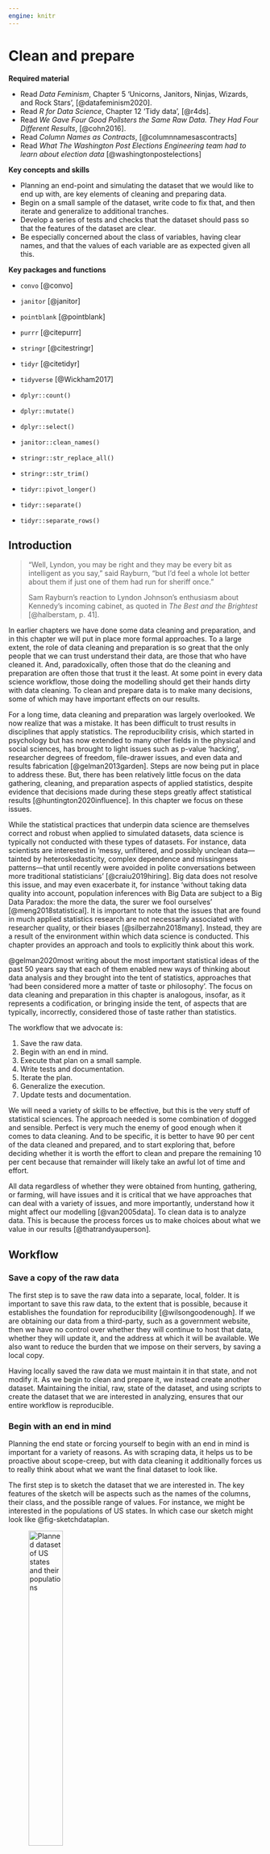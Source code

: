 ```yaml
---
engine: knitr
---
```


# Clean and prepare {#sec-clean-and-prepare}

**Required material**

- Read *Data Feminism*, Chapter 5 'Unicorns, Janitors, Ninjas, Wizards, and Rock Stars', [@datafeminism2020].
- Read *R for Data Science*, Chapter 12 'Tidy data', [@r4ds].
- Read *We Gave Four Good Pollsters the Same Raw Data. They Had Four Different Results*, [@cohn2016].
- Read *Column Names as Contracts*, [@columnnamesascontracts]
- Read *What The Washington Post Elections Engineering team had to learn about election data* [@washingtonpostelections]

**Key concepts and skills**

- Planning an end-point and simulating the dataset that we would like to end up with, are key elements of cleaning and preparing data.
- Begin on a small sample of the dataset, write code to fix that, and then iterate and generalize to additional tranches.
- Develop a series of tests and checks that the dataset should pass so that the features of the dataset are clear.
- Be especially concerned about the class of variables, having clear names, and that the values of each variable are as expected given all this.


**Key packages and functions**

- `convo` [@convo]
- `janitor` [@janitor]
- `pointblank` [@pointblank]
- `purrr` [@citepurrr]
- `stringr` [@citestringr]
- `tidyr` [@citetidyr]
- `tidyverse` [@Wickham2017]

- `dplyr::count()`
- `dplyr::mutate()`
- `dplyr::select()`
- `janitor::clean_names()`
- `stringr::str_replace_all()`
- `stringr::str_trim()`
- `tidyr::pivot_longer()`
- `tidyr::separate()`
- `tidyr::separate_rows()`

## Introduction

> "Well, Lyndon, you may be right and they may be every bit as intelligent as you say," said Rayburn, "but I'd feel a whole lot better about them if just one of them had run for sheriff once."
> 
> Sam Rayburn's reaction to Lyndon Johnson's enthusiasm about Kennedy's incoming cabinet, as quoted in *The Best and the Brightest* [@halberstam, p. 41].

In earlier chapters we have done some data cleaning and preparation, and in this chapter we will put in place more formal approaches. To a large extent, the role of data cleaning and preparation is so great that the only people that we can trust understand their data, are those that who have cleaned it. And, paradoxically, often those that do the cleaning and preparation are often those that trust it the least. At some point in every data science workflow, those doing the modelling should get their hands dirty with data cleaning. To clean and prepare data is to make many decisions, some of which may have important effects on our results.

For a long time, data cleaning and preparation was largely overlooked. We now realize that was a mistake. It has been difficult to trust results in disciplines that apply statistics. The reproducibility crisis, which started in psychology but has now extended to many other fields in the physical and social sciences, has brought to light issues such as p-value 'hacking', researcher degrees of freedom, file-drawer issues, and even data and results fabrication [@gelman2013garden]. Steps are now being put in place to address these. But, there has been relatively little focus on the data gathering, cleaning, and preparation aspects of applied statistics, despite evidence that decisions made during these steps greatly affect statistical results [@huntington2020influence]. In this chapter we focus on these issues.

While the statistical practices that underpin data science are themselves correct and robust when applied to simulated datasets, data science is typically not conducted with these types of datasets. For instance, data scientists are interested in 'messy, unfiltered, and possibly unclean data---tainted by heteroskedasticity, complex dependence and missingness patterns---that until recently were avoided in polite conversations between more traditional statisticians' [@craiu2019hiring]. Big data does not resolve this issue, and may even exacerbate it, for instance 'without taking data quality into account, population inferences with Big Data are subject to a Big Data Paradox: the more the data, the surer we fool ourselves' [@meng2018statistical]. It is important to note that the issues that are found in much applied statistics research are not necessarily associated with researcher quality, or their biases [@silberzahn2018many]. Instead, they are a result of the environment within which data science is conducted. This chapter provides an approach and tools to explicitly think about this work.

@gelman2020most writing about the most important statistical ideas of the past 50 years say that each of them enabled new ways of thinking about data analysis and they brought into the tent of statistics, approaches that 'had been considered more a matter of taste or philosophy'. The focus on data cleaning and preparation in this chapter is analogous, insofar, as it represents a codification, or bringing inside the tent, of aspects that are typically, incorrectly, considered those of taste rather than statistics.

The workflow that we advocate is:

1. Save the raw data.
2. Begin with an end in mind.
3. Execute that plan on a small sample.
4. Write tests and documentation. 
5. Iterate the plan.
6. Generalize the execution.
7. Update tests and documentation.

We will need a variety of skills to be effective, but this is the very stuff of statistical sciences. The approach needed is some combination of dogged and sensible. Perfect is very much the enemy of good enough when it comes to data cleaning. And to be specific, it is better to have 90 per cent of the data cleaned and prepared, and to start exploring that, before deciding whether it is worth the effort to clean and prepare the remaining 10 per cent because that remainder will likely take an awful lot of time and effort.

All data regardless of whether they were obtained from hunting, gathering, or farming, will have issues and it is critical that we have approaches that can deal with a variety of issues, and more importantly, understand how it might affect our modelling [@van2005data]. To clean data is to analyze data. This is because the process forces us to make choices about what we value in our results [@thatrandyauperson].





## Workflow

### Save a copy of the raw data

The first step is to save the raw data into a separate, local, folder. It is important to save this raw data, to the extent that is possible, because it establishes the foundation for reproducibility [@wilsongoodenough]. If we are obtaining our data from a third-party, such as a government website, then we have no control over whether they will continue to host that data, whether they will update it, and the address at which it will be available. We also want to reduce the burden that we impose on their servers, by saving a local copy.

Having locally saved the raw data we must maintain it in that state, and not modify it. As we begin to clean and prepare it, we instead create another dataset. Maintaining the initial, raw, state of the dataset, and using scripts to create the dataset that we are interested in analyzing, ensures that our entire workflow is reproducible. 


### Begin with an end in mind

Planning the end state or forcing yourself to begin with an end in mind is important for a variety of reasons. As with scraping data, it helps us to be proactive about scope-creep, but with data cleaning it additionally forces us to really think about what we want the final dataset to look like. 

The first step is to sketch the dataset that we are interested in. The key features of the sketch will be aspects such as the names of the columns, their class, and the possible range of values. For instance, we might be interested in the populations of US states. In which case our sketch might look like @fig-sketchdataplan.

![Planned dataset of US states and their populations](figures/state_population_sketch.png){#fig-sketchdataplan width=40% fig-align="center"}

In this case, the sketch forces us to decide whether we want full names or abbreviations for the state names, and that the population has been measured in millions. The process of sketching this end-point has forced us to make decisions early on, and be clear about our desired end state.

We then implement that using code to simulate data. Again, this process forces us to think about what reasonable values look like in our dataset because we are literally forced to decide which functions to use. Thinking carefully about the membership of each column here, for instance if the column is meant to be 'gender' then values such as 'male', 'female', 'other', and 'unknown' may be expected, but a number such as '1,000' would likely be unexpected. It also forces us to be explicit about variable names because we have to assign the outputs of those functions to a variable. For instance, we could simulate some data for the population data. 

```r
#| message: false
#| warning: false

library(tidyverse)

set.seed(853)

simulated_tfr <- 
  tibble(
    state = state.name,
    population = runif(n = 50, min = 0, max = 50) |> round(digits = 2)
  )

simulated_tfr
```

Our purpose, during data cleaning and preparation, is to then bring our raw data close to that plan. Ideally, we would plan so that the desired end-state of our dataset is 'tidy data', which was introduced in Chapter \@ref(r-essentials). 


<!-- 1. Each variable is a column. -->
<!-- 2. Each observation is a row. -->
<!-- 3. Each observational unit is a table. -->

<!-- The following is a reminder of data in a tidy format. -->

<!-- ```{r} -->
<!-- tibble( -->
<!--   name = c("Alfred", "Ben", "Chris", "Daniela", "Emma"), -->
<!--   age_group = c("0-9", "10-19", "0-9", "0-9", "10-19"), -->
<!--   response_time = c(0, 9, 3, 3, 8), -->
<!--   ) -->



### Start small

Having thoroughly planned we can turn to the raw data that we are dealing with. Usually, regardless of what the raw data look like, we want to manipulate them into a rectangular dataset as quickly as possible. This allows us to use our family `dplyr` verbs and `tidyverse` approaches. For instance, let us assume that we are starting with some `.txt` file.

The first step is to look for regularities in the dataset. We are wanting to end up with tabular data, which means that we need some type of delimiter to distinguish different columns. Ideally this might be features such as a comma, a semicolon, a tab, a double space, or a line break. 

```r
#| eval: false

Alabama, 5
Alaska, 0.7
Arizona, 7
Arkansas, 3
California, 40
```

In worse cases there may be some regular feature of the dataset that we can take advantage of. For instance, sometimes various text is repeated.

```r
#| eval: false

State is Alabama and population is 5 million.
State is Alaska and population is 0.7 million.
State is Arizona and population is 7 million.
State is Arkansas and population is 3 million.
State is California and population is 40 million.
```

In this case, although we do not have a traditional delimiter we can use the regularity of 'State is ' and ' and population is ' to get what we need. A more difficult case is when we do not have line breaks.

```r
#| eval: false

Alabama 5 Alaska 0.7 Arizona 7 Arkansas 3 California 40
```

One way to approach this is to take advantage of the different classes and values that we are looking for. For instance, in this case, we know that we are after US states, so there are only 50 possible options, and we could use the existence of these as a delimiter. We could also use the fact that population is a number here, and so split based on a space followed by a number.

We will now go through the process of converting this last example into tidy data using `tidyr` [@citetidyr].

```r
raw_data <-
  c('Alabama 5 Alaska 0.7 Arizona 7 Arkansas 3 California 40')

data_as_tibble <-
  tibble(raw = raw_data)

tidy_data <-
  data_as_tibble |>
  separate(col = raw,
           into = letters[1:5],
           sep = "(?<=[[:digit:]]) ") |>
  pivot_longer(cols = letters[1:5],
               names_to = "drop_me",
               values_to = "separate_me") |>
  separate(col = separate_me,
           into = c('state', 'population'),
           sep = " (?=[[:digit:]])") |>
  select(-drop_me)

tidy_data
```


### Write tests and documentation

<!-- We are attempting to triangulate the situation. -->

Having established a rectangular dataset, albeit a messy one, we should begin to look at the classes that we have. We do not necessarily want to fix the classes at this point, because that can result in us losing data. But we look at the class to see what it is, and then compare it to our simulated dataset to see where it needs to get to. We note the columns where it is different.

Before changing the class and before going onto more bespoke issues, we should deal with some of the common issues in each class. Some common issues are:

- Commas and other punctuation, such as denomination signs in columns that should be numeric.
- Inconsistent formatting of dates, such as 'December' and 'Dec' and '12'.
- Unexpected characters, especially in unicode, which may not display consistently.

Typically, we want to fix anything immediately obvious. For instance, remove commas that have been used to group digits in currencies. However, the situation will typically quickly become dire. What we need to do is to look at the membership of each group, and then triage what we will fix. We should probably make the decision of how to triage based on what is likely to have the largest impact. That usually means starting with the counts, sorting in descending order, and then dealing with each as they come.

When the tests of membership are passed, then finally we can change the class, and run all the tests again. We are adapting this idea from the software development approach of unit testing. Tests are crucial because the enable us to understand whether software (or in this case data) is fit for purpose [@buildingsoftwaretogether].

Let us run through an example with a collection of strings, some of which are slightly wrong. This type of output is typical of OCR, which often gets most of the way there, but not quite.

```r
messy_string <-
  c('Patricia, Ptricia, PatricIa, Patncia, PatricIa, Patricia, Patricia, Patric1a, Patricia , 8atricia')

messy_string
```

As before, we first want to get this into a rectangular dataset.

```r
messy_data <- 
  tibble(names = messy_string) |> 
  separate_rows(names, sep = ", ") 

messy_data
```

We now need decide which of these errors we are going to fix. To help us decide which are most important, we will create a count.

```r
messy_data |> 
  count(names, sort = TRUE)
```

The most common element is the correct one, which is great. The next one - 'PatricIa' - looks like the 'i' has been incorrectly capitalized, and the one after that - '8atricia' - is distinguished by an '8' instead of a 'P'. Let us quickly fix these issues and then redo the count.

```r
messy_data <- 
  messy_data |> 
  mutate(names = str_replace_all(names, 'PatricIa', 'Patricia'),
         names = str_replace_all(names, '8atricia', 'Patricia')
         )

messy_data |> 
  count(names, sort = TRUE)
```

Already this is much better and 60 per cent of the values are correct, compared with earlier where it was 30 per cent. There are two more obvious errors - 'Ptricia' and 'Patncia' - with the first missing an 'a' and the second having an 'n' where the 'ri' should be. Again, we can quickly update and fix those.

```r
messy_data <- 
  messy_data |> 
  mutate(names = str_replace_all(names, 'Ptricia', 'Patricia'),
         names = str_replace_all(names, 'Patncia', 'Patricia')
         )

messy_data |> 
  count(names, sort = TRUE)
```

We have achieved an 80 per cent fix with not too much effort. The two remaining issues are more subtle. The first - 'Patric1a' - has occurred because the 'i' has been incorrectly coded as an '1'. In some fonts this will show up, but in others it will be more difficult to see. This is a common issue, especially with OCR, and something to be aware of. The second - 'Patricia ' - is similarly subtle and is occurring because there is a trailing space. Again, trailing and leading spaces are a common issue and we can address them with `str_trim()`. After we fix these two remaining issues then we will have all entries corrected.

```r
cleaned_data <- 
  messy_data |> 
  mutate(names = str_replace_all(names, 'Patric1a', 'Patricia'),
         names = str_trim(names, side = c("right"))
         )

cleaned_data |> 
  count(names, sort = TRUE)
```

We have been doing the tests in our head in this example. We know that we are hoping for 'Patricia'. But we can start to document this test as well. One way is to look to see if values other than 'Patricia' exist in the dataset.

```r
check_me <- 
  cleaned_data |> 
  filter(names != "Patricia")

if (nrow(check_me) > 0) {
  print("Still have values that are not Patricia!")
}
```

We can make things a little more imposing by stopping our code execution if the condition is not met with `stopifnot()`. To use that we define a condition that we would like met. We could implement this type of check throughout our code. For instance, if we expected there to be a certain number of rows in the dataset, or for a certain column to have various properties, such as being an integer, or a factor.

```r
stopifnot(nrow(check_me) == 0)
```

We can use `stopifnot()` to ensure that our script is working as expected as it goes through. Another way that is especially used

Another way to write tests for our dataset is to use `testthat` [@testthat]. Although developed for testing packages, we can use the same functionality to test our datasets. For instance, we can use `expect_length()` to check the length of a dataset and could use `expect_equal()` to check the content.

```r
#| message: false
#| warning: false

library(testthat)

expect_length(check_me, 1)
expect_equal(class(cleaned_data$names), "character")
expect_equal(unique(cleaned_data$names), "Patricia")
```

If the tests pass then nothing happens, and if the tests fail then the script will stop.

### Iterate, generalize and update

We could now iterate the plan. In this most recent case, we started with 10 entries. There is no reason that we could not increase this to 100 or even 1,000. We may need to generalize the cleaning procedures and tests. But eventually we would start to being the dataset into some sort of order.

## Case study: Kenya census

### Gather and clean data

To make this all more clear, let us gather, clean, and prepare some data from the 2019 Kenyan census. The distribution of population by age, sex, and administrative unit from the 2019 Kenyan census can be downloaded [here](https://www.knbs.or.ke/?wpdmpro=2019-kenya-population-and-housing-census-volume-iii-distribution-of-population-by-age-sex-and-administrative-units). While this format as a PDF makes it easy to look up a particular result, it is not overly useful if we want to model the data. In order to be able to do that, we need to convert a PDF of Kenyan census results of counts, by age and sex, by county and sub-county, into a tidy dataset that can be analyzed. We will use `janitor` [@janitor], `pdftools` [@pdftools], `tidyverse` [@tidyverse], and `stringi` [@stringi]. 

```r
#| message: false
#| warning: false

library(janitor)
library(pdftools)
library(purrr)
library(tidyverse)
library(stringi)
```

And we can then download^[If the Kenyan government link breaks then replace their URL with: https://www.tellingstorieswithdata.com/inputs/pdfs/2019_Kenya_census.pdf.] and read in the PDF of the 2019 Kenyan census. When we have a PDF and want to read the content into R, then `pdf_text()` from `pdftools` [@pdftools] is useful. It works well for many recently produced PDFs because the content is text which it can extract. But if the PDF is an image, then `pdf_text()` will not work. Instead, the PDF will first need to go through OCR, which was covered in Chapter \@ref(gather-data).

```r
#| eval: false
#| include: true

download.file(
  "https://www.knbs.or.ke/download/2019-kenya-population-and-housing-census-volume-iii-distribution-of-population-by-age-sex-and-administrative-units/?wpdmdl=5729&refresh=620561f1ce3ad1644519921", 
  "2019_Kenya_census.pdf",
  mode="wb")

all_content <- pdf_text("2019_Kenya_census.pdf")
```

```r
#| eval: true
#| include: false

# INTERNAL

all_content <- pdf_text("inputs/pdfs/2019_Kenya_census.pdf")
```

We can see an example page of the PDF of the 2019 Kenyan census (@fig-examplekenyancensuspage).

![Example page from the 2019 Kenyan census](figures/2020-04-10-screenshot-of-census.png){#fig-examplekenyancensuspage width=90% fig-align="center"}


The first challenge is to get the dataset into a format that we can more easily manipulate. We will consider each page of the PDF and extract the relevant parts. To do this, we first write a function, and then apply it to each page. 

```r
# The function is going to take an input of a page
get_data <- function(i){
  # i = 467
  # Just look at the page of interest
  # Based on Bob Rudis: https://stackoverflow.com/a/47793617
  just_page_i <- stri_split_lines(all_content[[i]])[[1]] 
  
  just_page_i <- just_page_i[just_page_i != ""]
  
  # Grab the name of the location
  area <- just_page_i[3] |> str_squish()
  area <- str_to_title(area)
  
  # Grab the type of table
  type_of_table <- just_page_i[2] |> str_squish()
  
  # Get rid of the top matter
  # Manually for now, but could create some rules if needed
  just_page_i_no_header <- just_page_i[5:length(just_page_i)] 
  
  # Get rid of the bottom matter
  # Manually for now, but could create some rules if needed
  just_page_i_no_header_no_footer <- just_page_i_no_header[1:62] 
  
  # Convert into a tibble
  demography_data <- tibble(all = just_page_i_no_header_no_footer)
  
  # Split columns
  demography_data <-
    demography_data |>
    mutate(all = str_squish(all)) |> # Any space more than two spaces is reduced
    mutate(all = str_replace(all, "10 -14", "10-14")) |> # One specific issue
    mutate(all = str_replace(all, "Not Stated", "NotStated")) |> # And another
    separate(col = all,
             into = c("age", "male", "female", "total", "age_2", "male_2", "female_2", "total_2"),
             sep = " ", # Works fine because the tables are nicely laid out
             remove = TRUE,
             fill = "right",
             extra = "drop"
    )
  
  # They are side by side at the moment, need to append to bottom
  demography_data_long <-
    rbind(demography_data |> select(age, male, female, total),
          demography_data |>
            select(age_2, male_2, female_2, total_2) |>
            rename(age = age_2, male = male_2, female = female_2, total = total_2)
    )
  
  # There is one row of NAs, so remove it
  demography_data_long <- 
    demography_data_long |> 
    remove_empty(which = c("rows"))
  
  # Add the area and the page
  demography_data_long$area <- area
  demography_data_long$table <- type_of_table
  demography_data_long$page <- i
  
  rm(just_page_i,
     i,
     area,
     type_of_table,
     just_page_i_no_header,
     just_page_i_no_header_no_footer,
     demography_data)
  
  return(demography_data_long)
}
```

We now have a function that does what we need to each page of the PDF. We will use `map_dfr()` from `purrr` [@citepurrr] to apply that function to each page, and then combine all the outputs into one tibble.

```r
# Run through each relevant page and get the data
pages <- c(30:513)
all_tables <- map_dfr(pages, get_data)
rm(pages, get_data)
```

```r
all_tables
```

Having got it into a rectangular format, we now need to clean the dataset to make it useful.

The first step is to make the numbers into actual numbers, rather than characters. Before we can convert the type, we need to remove anything that is not a number otherwise that cell will be converted into an NA. We first identify any values that are not numbers so that we can remove them. 

```r
# Need to convert male, female, and total to integers
# First find the characters that should not be in there
all_tables |> 
  select(male, female, total) |>
  mutate_all(~str_remove_all(., "[:digit:]")) |> 
  mutate_all(~str_remove_all(., ",")) |>
  mutate_all(~str_remove_all(., "_")) |>
  mutate_all(~str_remove_all(., "-")) |> 
  distinct()

# We clearly need to remove ",", "_", and "-". 
# This also highlights a few issues on p. 185 that need to be manually adjusted
# https://twitter.com/RohanAlexander/status/1244337583016022018
all_tables$male[all_tables$male == "23-Jun"] <- 4923
all_tables$male[all_tables$male == "15-Aug"] <- 4611
```

While we could use `janitor` here, it is worthwhile at least first looking at what is going on because sometimes there is odd stuff that `janitor` (and other packages) will deal with, but not in a way that we want. In this case, the Kenyan government used Excel or similar, and this has converted two entries into dates. If we just took the numbers from the column then we would have 23 and 15 here, but by inspecting the column we can use Excel to reverse the process and enter the correct values of 4,923 and 4,611, respectively.

Having identified everything that needs to be removed, we can do the actual removal and convert our character column of numbers to integers.

```r
#| echo: true

all_tables <-
  all_tables |>
  mutate_at(vars(male, female, total), ~str_remove_all(., ",")) |>
  mutate_at(vars(male, female, total), ~str_replace(., "_", "0")) |>
  mutate_at(vars(male, female, total), ~str_replace(., "-", "0")) |>
  mutate_at(vars(male, female, total), ~as.integer(.))

all_tables
```

The next thing to clean is the areas. We know that there are 47 counties in Kenya, and a large number of sub-counties. The Kenyan government purports to provide a list on pages 19 to 22 of the PDF (document pages 7 to 10). But this list is not complete, and there are a few minor issues that we will deal with later. In any case, we first need to fix a few inconsistencies.

```r
# Fix some area names
all_tables$area[all_tables$area == "Taita/ Taveta"] <- "Taita/Taveta"
all_tables$area[all_tables$area == "Elgeyo/ Marakwet"] <- "Elgeyo/Marakwet"
all_tables$area[all_tables$area == "Nairobi City"] <- "Nairobi"
```

Kenya has 47 counties, each of which has sub-counties. The PDF has them arranged as the county data then the sub-counties, without designating which is which. We can use the names, to a certain extent, but in a handful of cases, there is a sub-county that has the same name as a county, so we need to first fix that.

The PDF is made-up of three tables. So we can first get the names of the counties based on those final two tables and then reconcile them to get a list of the counties.


```r
#| echo: true

all_tables$table |> 
  table()
```

```r
#| echo: true

list_counties <- 
  all_tables |> 
  filter(table %in% c("Table 2.4a: Distribution of Rural Population by Age, Sex* and County",
                      "Table 2.4b: Distribution of Urban Population by Age, Sex* and County")
         ) |> 
  select(area) |> 
  distinct()

list_counties
```

As we hoped, there are 47 of them. But before we can add a flag based on those names, we need to deal with the sub-counties that share their name. We will do this based on the page, then looking it up and deciding which is the county page and which is the sub-county page.

```r
#| echo: true

all_tables |> 
  filter(table == "Table 2.3: Distribution of Population by Age, Sex*, County and Sub- County") |> 
  filter(area %in% c("Busia",
                     "Garissa",
                     "Homa Bay",
                     "Isiolo",
                     "Kiambu",
                     "Machakos",
                     "Makueni",
                     "Samburu",
                     "Siaya",
                     "Tana River",
                     "Vihiga",
                     "West Pokot")
         ) |> 
  select(area, page) |> 
  distinct()
```

Now we can add the flag for whether the area is a county, and adjust for the ones that are troublesome,

```r
#| echo: true

all_tables <- 
  all_tables |> 
  mutate(area_type = if_else(area %in% list_counties$area, "county", "sub-county"))

all_tables <- 
  all_tables |> 
  mutate(area_type = case_when(
    area == "Samburu" & page == 42 ~ "sub-county",
    area == "Tana River" & page == 56 ~ "sub-county",
    area == "Garissa" & page == 69 ~ "sub-county",
    area == "Isiolo" & page == 100 ~ "sub-county",
    area == "Machakos" & page == 154 ~ "sub-county",
    area == "Makueni" & page == 164 ~ "sub-county",
    area == "Kiambu" & page == 213 ~ "sub-county",
    area == "West Pokot" & page == 233 ~ "sub-county",
    area == "Vihiga" & page == 333 ~ "sub-county",
    area == "Busia" & page == 353 ~ "sub-county",
    area == "Siaya" & page == 360 ~ "sub-county",
    area == "Homa Bay" & page == 375 ~ "sub-county",
    TRUE ~ area_type
    )
  )

rm(list_counties)

all_tables
```

Having dealt with the areas, we can deal with the ages. First, we need to fix some clear errors.

```r
table(all_tables$age) |> head()
unique(all_tables$age) |> head()

# Looks like there should be 484, so need to follow up on some:
all_tables$age[all_tables$age == "NotStated"] <- "Not Stated"
all_tables$age[all_tables$age == "43594"] <- "5-9"
all_tables$age[all_tables$age == "43752"] <- "10-14"
all_tables$age[all_tables$age == "9-14"] <- "5-9"
all_tables$age[all_tables$age == "10-19"] <- "10-14"
```

The census has done some of the work of putting together age-groups for us, but we want to make it easy to just focus on the counts by single-year-age. As such we will add a flag as to the type of age it is: an age group, such as "ages 0 to 5", or a single age, such as "1".

```r
all_tables$age_type <-
  if_else(str_detect(all_tables$age, c("-")), "age-group", "single-year")
all_tables$age_type <-
  if_else(str_detect(all_tables$age, c("Total")),
          "age-group",
          all_tables$age_type)
```

At the moment, age is a character variable. We have a decision to make here. We do not want it to be a character variable (because it will not graph properly), but we do not want it to be numeric, because there is `total` and `100+` in there. For now, we will just make it into a factor, and at least that will be able to be nicely graphed.

```r
all_tables$age <- as_factor(all_tables$age)
```



### Check data

Having gathered and cleaned the data, we would like to run a few checks. Given the format of the data, we can check that 'total' is the sum of 'male' and 'female'. (While we would prefer to use different groupings, this is what the Kenyan government collected and makes available.)

```r
#| echo: true

follow_up <- 
  all_tables |> 
  mutate(check_sum = male + female,
         totals_match = if_else(total == check_sum, 1, 0)
         ) |> 
  filter(totals_match == 0)
```

And we can adjust the one that looks to be wrong.

```r
#| echo: true

# There is just one that looks wrong
all_tables$male[all_tables$age == "10" & all_tables$page == 187] <- as.integer(1)

rm(follow_up)
```

The Kenyan census provides different tables for the total of each county and sub-county; and then within each county, for the number in an urban area in that county, and the number in a urban area in that county. Some counties only have an urban count, but we would like to make sure that the sum of rural and urban counts equals the total count. This requires pivoting the data from long to wide.

First, we construct different tables for each of the three. 

```r
#| echo: true

# Table 2.3
table_2_3 <- all_tables |> 
  filter(table == "Table 2.3: Distribution of Population by Age, Sex*, County and Sub- County")
table_2_4a <- all_tables |> 
  filter(table == "Table 2.4a: Distribution of Rural Population by Age, Sex* and County")
table_2_4b <- all_tables |> 
  filter(table == "Table 2.4b: Distribution of Urban Population by Age, Sex* and County")
```

Then having constructed the constituent parts, we can join then based on age, area, and whether it is a county.

```r
both_2_4s <-
#| echo: true
  full_join(
    table_2_4a,
    table_2_4b,
    by = c("age", "area", "area_type"),
    suffix = c("_rural", "_urban")
  )

all <-
  full_join(
    table_2_3,
    both_2_4s,
    by = c("age", "area", "area_type"),
    suffix = c("_all", "_")
  )

all <-
  all |>
  mutate(
    page = glue::glue(
      'Total from p. {page}, rural from p. {page_rural}, urban from p. {page_urban}'
    )
  ) |>
  select(
    -page,
    -page_rural,
    -page_urban,-table,
    -table_rural,
    -table_urban,-age_type_rural,
    -age_type_urban
  )

rm(both_2_4s, table_2_3, table_2_4a, table_2_4b)
```

We can now check that the sum of rural and urban is the same as the total.

```r
#| echo: true

follow_up <- 
  all |> 
  mutate(total_from_bits = total_rural + total_urban,
         check_total_is_rural_plus_urban = if_else(total == total_from_bits, 1, 0),
         total_from_bits - total) |> 
  filter(check_total_is_rural_plus_urban == 0)

head(follow_up)
rm(follow_up)
```

There are just a few, but as they only have a difference of 1, we will just move on.

Finally, we want to check that the single age counts sum to the age-groups.

```r
#| echo: true

follow_up <- 
  all |> 
  mutate(groups = case_when(age %in% c("0", "1", "2", "3", "4", "0-4") ~ "0-4",
                            age %in% c("5", "6", "7", "8", "9", "5-9") ~ "5-9",
                            age %in% c("10", "11", "12", "13", "14", "10-14") ~ "10-14",
                            age %in% c("15", "16", "17", "18", "19", "15-19") ~ "15-19",
                            age %in% c("20", "21", "22", "23", "24", "20-24") ~ "20-24",
                            age %in% c("25", "26", "27", "28", "29", "25-29") ~ "25-29",
                            age %in% c("30", "31", "32", "33", "34", "30-34") ~ "30-34",
                            age %in% c("35", "36", "37", "38", "39", "35-39") ~ "35-39",
                            age %in% c("40", "41", "42", "43", "44", "40-44") ~ "40-44",
                            age %in% c("45", "46", "47", "48", "49", "45-49") ~ "45-49",
                            age %in% c("50", "51", "52", "53", "54", "50-54") ~ "50-54",
                            age %in% c("55", "56", "57", "58", "59", "55-59") ~ "55-59",
                            age %in% c("60", "61", "62", "63", "64", "60-64") ~ "60-64",
                            age %in% c("65", "66", "67", "68", "69", "65-69") ~ "65-69",
                            age %in% c("70", "71", "72", "73", "74", "70-74") ~ "70-74",
                            age %in% c("75", "76", "77", "78", "79", "75-79") ~ "75-79",
                            age %in% c("80", "81", "82", "83", "84", "80-84") ~ "80-84",
                            age %in% c("85", "86", "87", "88", "89", "85-89") ~ "85-89",
                            age %in% c("90", "91", "92", "93", "94", "90-94") ~ "90-94",
                            age %in% c("95", "96", "97", "98", "99", "95-99") ~ "95-99",
                            TRUE ~ "Other")
         ) |> 
  group_by(area_type, area, groups) |> 
  mutate(group_sum = sum(total, na.rm = FALSE),
         group_sum = group_sum / 2,
         difference = total - group_sum) |> 
  ungroup() |> 
  filter(age == groups) |> 
  filter(total != group_sum) 

head(follow_up)

rm(follow_up)
```

Mt. Kenya Forest, Aberdare Forest, Kakamega Forest are all slightly dodgy. It does not seem to be in the documentation, but it looks like the Kenyan government has apportioned these between various countries. This is understandable, and unlikely to be a big deal, so, again, we will just move on.

### Tidy-up

Now that we are confident that everything is looking good, we can just convert it to tidy format. This will make it easier to work with.

```r
all <-
  all |>
  rename(male_total = male,
         female_total = female,
         total_total = total) |>
  pivot_longer(
    cols = c(
      male_total,
      female_total,
      total_total,
      male_rural,
      female_rural,
      total_rural,
      male_urban,
      female_urban,
      total_urban
    ),
    names_to = "type",
    values_to = "number"
  ) |>
  separate(
    col = type,
    into = c("gender", "part_of_area"),
    sep = "_"
  ) |>
  select(area, area_type, part_of_area, age, age_type, gender, number)

head(all)
```

```r
#| include: false
#| eval: false

write_csv(all, file = "outputs/data/cleaned_kenya_2019_census.csv")
```


The original purpose of cleaning this dataset was to make a table for @alexander2021bayesian. Just to bring this all together, we could make a graph of single-year counts, by gender, for Nairobi (@fig-monicasnairobigraph)).

```r
#| echo: true

monicas_dataset <- 
  all |> 
  filter(area_type == "county") |> 
  filter(part_of_area == "total") |>
  filter(age_type == "single-year") |> 
  select(area, age, gender, number)

head(monicas_dataset)
```

```r
#| label: fig-monicasnairobigraph
#| echo: true
#| fig-cap: "Distribution of age and gender in Nairobi in 2019, based on Kenyan census"

monicas_dataset |>
  filter(area == "Nairobi") |>
  filter(gender != "total") |>
  ggplot(aes(x = age, y = number, fill = gender)) +
  geom_col(aes(x = age, y = number, fill = gender), position = "dodge") +
  scale_y_continuous(labels = scales::comma) +
  scale_x_discrete(breaks = c(seq(from = 0, to = 99, by = 5), "100+")) +
  theme_classic()+
  scale_fill_brewer(palette = "Set1") +
  labs(y = "Number",
       x = "Age",
       fill = "Gender",
       caption = "Data source: 2019 Kenya Census")
```

A variety of features are clear from @fig-monicasnairobigraph, including age-heaping, a slight difference in the ratio of male-female birth, and a substantial difference between ages 15 and 25.





## Checks and tests

Robert Caro, the biographer of Lyndon Johnson, spent years tracking down everyone connected to the 36th President of the United States. He went to far as to live in Texas Hill Country for three years so that he could better understand where LBJ was from. When he heard a story that LBJ used to run to the Senate when he was a senator, he ran that route multiple times himself to try to understand why LBJ was running. Caro eventually understood it only when he ran the route as the sun was rising, just as LBJ had done, that the sun hits the Senate Rotunda in a particularly inspiring way [@caroonworking]. This background work enabled him to uncover aspects that no one else knew. For instance, it turns out that LBJ almost surely stole his first election win as a Texas Senator [@caroonworking]. We need to understand our data to this same extent. We must turn every page and go to every extreme.


The idea of negative space is well established in design. It refers to that which surrounds the subject. Sometimes negative space is used as an effect, for instance the logo of FedEx, an American logistics company, has negative space between the E and x that creates an arrow. In a similar way, we want to be cognizant of the data that we have, and the data that we do not have. We are worried that the data that we do not have somehow has meaning, potentially even to the extent of changing our conclusions. When we are cleaning data, we are looking for anomalies. We are interested in values that are in there that should not be, but also the opposite situation---values that are missing that should not be. There are four tools that we use to identify these situations: graphs, counts, green/red conditions, targets.

### Graphs

Graphs are an invaluable tool when cleaning data, because they show each point in the dataset, in relation to the other points. They are especially useful for identifying when a value does not belong. For instance, if a value is expected to be numerical, but it is still a character then it will not plot and a warning will be displayed.

Graphs will be especially useful for numerical data, but are still useful for text and categorical data. Let us pretend that we have a situation where we are interested in a person's age, for some youth survey. We have the following data:

```r
raw_data <- 
  tibble(ages = c(11, 17, 22, 13, 21, 16, 16, 6, 16, 11, 150))

raw_data |> 
  ggplot(aes(y = ages, x = 0)) +
  geom_point()
```

The graph clearly shows the unexpected value of 150. The most likely explanation is that the data were incorrectly entered with a trailing 0, and should be 15. We can fix that, and document it, and then redo the graph, so as to see that everything seems more reasonable now.

### Counts

We want to focus on getting most of the data right. So we are interested in the counts of unique values. Hopefully a majority of the data are concentrated in the most common counts. But it can also be useful to invert it, and see what is especially uncommon. The extent to which we want to deal with these depends on what we need. Ultimately, each time we fix one we are getting very few additional observations, potentially even just one! Counts are especially useful with text or categorical data, but can be helpful with numerical as well.

Let us see an example.

```r
raw_data <- 
  tibble(country = c('Australie', 'Austrelia', 'Australie', 'Australie', 'Aeustralia', 'Austraia', 'Australia', 'Australia', 'Australia', 'Australia'
                  )
         )

raw_data |> 
  count(country, sort = TRUE)
```

The use of this count clearly identifies where we should spend our time - changing 'Australie' to 'Australia' would almost double our amount of usable data.


### Go/no-go

Some things are so important that you require that your cleaned dataset have them. These are go/no-go conditions. They would typically come out of experience, expert knowledge, or the planning and simulation exercises. An example may be that there are no negative numbers in an age column, and no ages above 140.

For these we could specifically require that the condition is met. Other examples include:

- If doing cross-country analysis, then a list of country names that we know should be in our dataset would be useful. Our no-go conditions would then be if there were: 1) values not in that list in our dataset, or, vice versa; 2) countries that we expected to be in there that were not.

To have a concrete example, let us consider if we were doing some analysis about the five largest counties in Kenya: 'Nairobi', 'Kiambu', 'Nakuru', 'Kakamega', 'Bungoma'. Let us create that array first.

```r
correct_counties <- c('Nairobi', 'Kiambu', 'Nakuru', 'Kakamega', 'Bungoma')
```


We begin with the following dataset.

```r
top_five_kenya <- 
  tibble(county = c('Nairobi', 'Nairob1', 'Nakuru', 'Kakamega', 'Nakuru', 
                      'Kiambu', 'Kiambru', 'Kabamega', 'Bun8oma', 'Bungoma')
  )

top_five_kenya |> 
  count(county, sort = TRUE)
```

Based on the count we know that we have to fix some of them and there are two with numbers that are obvious fixes.

```r
top_five_kenya <- 
  top_five_kenya |> 
  mutate(county = str_replace_all(county, 'Nairob1', 'Nairobi'),
         county = str_replace_all(county, 'Bun8oma', 'Bungoma')
  )

top_five_kenya |> 
  count(county, sort = TRUE)
```

At this point we can use our go/no-go conditions to decide whether we are finished or not.

```r
top_five_kenya$county |> unique()

if(all(top_five_kenya$county |> unique() == top_five_kenya)) {
  "Oh no"
}
if(all(top_five_kenya==top_five_kenya$county |> unique()) ) {
  "Oh no"
}
```

And so it is clear that we still have cleaning to do!

We may also find similar conditions from experts and those with experience in the particular field.



<!-- ### Targets -->

<!-- We could clean data indefinitely, but we need an end state. Part of this is sketching an end-point, and simulating. But sometimes it helps to have a metric. This may be especially the case when we have a large dataset, a deadline, and a team, because the data cleaning stage is just one part of what needs to happen. One helpful aspect is to set targets against which we can judge a dataset and then just achieve those. -->

<!-- Let us turn to a common use-case which is merging two datasets. Of particular interest is the unique key between the two, which is  -->


<!-- Add in the notion of precision and recall. Maybe have a look at: -->

<!-- https://arxiv.org/pdf/2101.05308.pdf -->

<!-- ### Consistency -->

<!-- Consistency refers to the proportion -->

<!-- #### Internal consistency -->


<!-- #### External consistency -->



### Class

It is often said that American society is obsessed with money, while British society is obsessed with class. In the case of data cleaning and preparation we need to be British. Explicit checks of the class of variables are essential. Accidentally assigning the wrong class to a variable can have a large effect on subsequent analysis. In particular:

- check whether some value should be a number or a factor; and
- check that dates are correctly formatted.

To understand why it is important to be clear about whether a value is a number or a factor, consider the following situation:

```r
some_data <- 
  tibble(response = c(1, 1, 0, 1, 0, 1, 1, 0, 0),
         group = c(1, 2, 1, 1, 2, 3, 1, 2, 3)) |> 
  mutate(group_as_integer = as.integer(group),
         group_as_factor = as.factor(group),
         )
```

Let us start with 'group' as an integer and look at a logistic regression.

```r
lm(response~group_as_integer, data = some_data) |> 
  summary()
```

Now we can try it as a factor. The interpretation of the variable is completely different.

```r
lm(response~group_as_factor, data = some_data) |> 
  summary()
```


Another critical aspect is to check the dates. In particular we want to try to make it into the following format: YYYY-MM-DD. There are of course differences of opinion as to what is an appropriate date format in the broader world, and reasonable people can differ on whether 1 July 2010 or July 1, 2020, is better, but YYYY-MM-DD is the format that is generally most appropriate for data.




## Naming things

> An improved scanning software we developed identified gene name errors in 30.9% (3,436/11,117) of articles with supplementary Excel gene lists; a figure significantly higher than previously estimated. This is due to gene names being converted not just to dates and floating-point numbers, but also to internal date format (five-digit numbers).
>
> @omggenes

Names matter. The land on which much of this book was written is today named Toronto, which is within a country named Canada, but for a long time before was known as Turtle Island. While not common, these days people will sometimes still refer to themselves as being on Turtle Island. That tells us something about them, and our use of the name Canada tells them something about us. There is a big rock in the center of Australia. For a long time, it was called Uluru, then it was known as Ayers Rock. Today it has a dual name that combines both, and the choice of which name you use tells someone something about you. Even the British Royal Family recognize the power of names. In 1917 they changed from the House of Saxe-Coburg and Gotha to the House of Windsor, due to a feeling that the former was too Germanic given World War I was ongoing. Names matter in everyday life. And they matter in data science too.

The importance of names, and of ignoring existing claims through re-naming was clear in those cases, but we see it in data science as well. We need to be very careful when we name our datasets, our variables, and our functions. There is a tendency, these days, to call the variable 'gender' even though it may only have male and female, because we do not want to say the word 'sex'. @tukey1962future essentially defines what we today call data science, but it was popularized by folks in computer science in the 2010s who ignored, either deliberately or through ignorance, what came before them. The past ten years has been characteristic by the renaming of concepts that were well-established in the fields that computer science has recently expanded into. For instance, the use of binary variables in regression, sometimes called 'dummy variables', is called one-hot encoding in computer science. Like all fashions, this one will pass also. We most recently saw this through the 1980s through to early 2010s with economics. Economists described themselves as the 'queen of the social sciences' and self-described as imperialistic [@lazear2000economic]. We are now recognizing the costs of this imperialism in social sciences, and in the future we will look back and count the cost of computer science imperialism in data science. The key here is that no area of study is ever *terra nullius*, or nobody's land. It is important to recognize, adopt, and use existing names, and practices.

Names give places meaning, and by ignoring existing names, we ignore what has come before us. @kimmerer2013[p. 34] describes how 'Tahawus is the Algonquin name for Mount Marcy, the highest peak in the Adirondacks. It's called Mount March to commemorate a governor who never set foot on those wild slopes.' She continues that '[w]hen we call a place by name it is transformed from wilderness to homeland.' She is talking with regard to physical places, but the same is true of our function names, our variable names and our dataset names. When we use gender instead of sex because we do not want to say sex in front of others, we ignore the preferences of those that provided data.

Names are critical and worthy of especial attention because they help document our code as they are, by definition, contained in the code [@hermans2021programmer]. In addition to respecting the nature of the data, names need to satisfy two additional considerations: 

1) they need to be machine readable, and 
2) they need to be human readable.

Machine readable names is an easier standard to meet, but usually means avoiding spaces and special characters. A space can be replaced with a underscore. Usually, special characters should just be removed because they can be inconsistent between different computers and languages. The names should also be unique within a dataset, and unique within a collection of datasets unless that particular column is being deliberately used as a key to join different datasets. This usually means that the domain is critical for effective names, and when working as part of a team this all gets much much difficult [@hermans2017peter].

An especially useful function to use to get closer to machine readable names is `janitor::clean_names()` which is from the `janitor` package [@janitor]. This deals with those issues mentioned above as well as a few others. We can see an example.


```r
bad_names_good_names <- 
  tibble(
    'First' = c(1),
    'second name has spaces' = c(1),
    'weird#symbol' = c(1),
    'InCoNsIsTaNtCaPs' = c(1)
  )

bad_names_good_names

bad_names_good_names <- 
  bad_names_good_names |> 
  janitor::clean_names()
  
bad_names_good_names
```

Human readable names require an additional layer. We need to consider other cultures and how they may interpret some of the names that we are using. We also need to consider different experience levels that subsequent users of your dataset may have. This is both in terms of experience with programming and statistics, but also experience with similar datasets. For instance, a column of 'flag' is often used to signal that a column contains data that needs to be followed up with or treated carefully in some way. An experienced analyst will know this, but a beginner will not. Try to use meaningful names wherever possible [@lin2020ten]. It has been found that shorter names may take longer to comprehend [@shorternamestakelonger], and so it is often useful to avoid abbreviations where possible.

One interesting feature of R is that in certain cases partial matching on names is possible. For instance:

```r
never_use_partial_matching <- 
  data.frame(
    my_first_name = c(1, 2),
    another_name = c("wow", "great")
  )

never_use_partial_matching$my_first_name
never_use_partial_matching$my
```

This behavior is not possible within the `tidyverse`, for instance if `data.frame` were replaced with `tibble` in the above code. Partial matching should almost never be used. It makes it more difficult to understand code after a break, and for others to come to it fresh.

@columnnamesascontracts advises using column names as contracts, through establishing a controlled vocabulary for column names. In this way, we would define a set of words that we can use in column names. In the controlled vocabulary of @columnnamesascontracts a column could start with an abbreviation for its class, then something specific to what it pertains to, and then various details. For instance, in the Kenyan data example earlier we have the following column names:  "area", "age", "gender", and "number". If we were to use our column names as contracts, then these could be: "chr_area", "fctr_group_age", "chr_group_gender", and "int_group_count".

```r
column_names_as_contracts <- 
  monicas_dataset |> 
  rename(
    "chr_area" = "area",
    "fctr_group_age" = "age",
    "chr_group_gender" = "gender",
    "int_group_count" = "number"
  )
```

We can then use `pointblank` [@pointblank] to set-up tests for us.

```r
#| message: false
#| warning: false

library(pointblank)

agent <-
  create_agent(tbl = column_names_as_contracts) |>
  col_is_character(columns = vars(chr_area, chr_group_gender)) |>
  col_is_factor(columns = vars(fctr_group_age)) |>
  col_is_integer(columns = vars(int_group_count)) |>
  col_vals_in_set(columns = chr_group_gender,
                  set = c("male", "female", "total")) |>
  interrogate()

agent
```





<!-- ## Pipelines -->

<!-- Following @suresh2020framework -->











## Exercises and tutorial

### Exercises

1. Is the following an example of tidy data? 

```r
tibble(name = c('Anne', 'Bethany', 'Stephen', 'William'),
       age_group = c('18-29', '30-44', '45-60', '60+'),
       )
```

2. If I am dealing with ages then what is the most likely class for the variable? [Select all that apply.]
    a. integer
    b. matrix
    c. numeric
    d. factor


### Tutorial

With regard to @Jordan2019Artificial, @datafeminism2020, Chapter 6, @thatrandyauperson, and other relevant work, to what extent do you think we should let the data speak for themselves? [Please write a page or two.]

